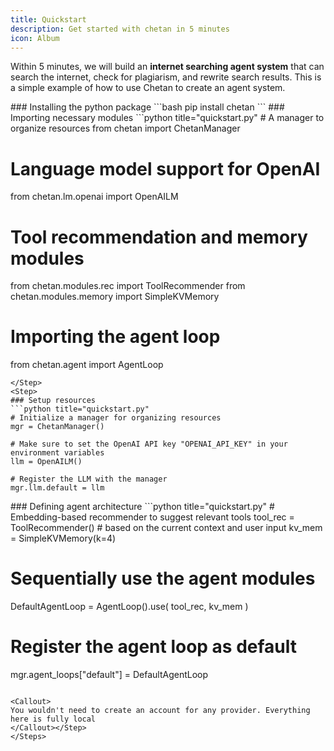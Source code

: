 ```yaml
---
title: Quickstart
description: Get started with chetan in 5 minutes
icon: Album
---
```



Within 5 minutes, we will build an **internet searching agent system** that can search the internet, check for plagiarism, and rewrite search results. This is a simple example of how to use Chetan to create an agent system.

<Steps>
<Step>
### Installing the python package
```bash
pip install chetan
```
</Step>
<Step>
### Importing necessary modules
```python title="quickstart.py"
# A manager to organize resources
from chetan import ChetanManager

# Language model support for OpenAI
from chetan.lm.openai import OpenAILM

# Tool recommendation and memory modules
from chetan.modules.rec import ToolRecommender
from chetan.modules.memory import SimpleKVMemory

# Importing the agent loop
from chetan.agent import AgentLoop
```
</Step>
<Step>
### Setup resources
```python title="quickstart.py"
# Initialize a manager for organizing resources
mgr = ChetanManager()

# Make sure to set the OpenAI API key "OPENAI_API_KEY" in your environment variables
llm = OpenAILM()

# Register the LLM with the manager
mgr.llm.default = llm
```
</Step>
<Step>
### Defining agent architecture
```python title="quickstart.py"
# Embedding-based recommender to suggest relevant tools
tool_rec = ToolRecommender() 
# based on the current context and user input
kv_mem = SimpleKVMemory(k=4)

# Sequentially use the agent modules
DefaultAgentLoop = AgentLoop().use(
  tool_rec,
  kv_mem
)

# Register the agent loop as default
mgr.agent_loops["default"] = DefaultAgentLoop
```

<Callout>
You wouldn't need to create an account for any provider. Everything here is fully local
</Callout></Step>
</Steps>